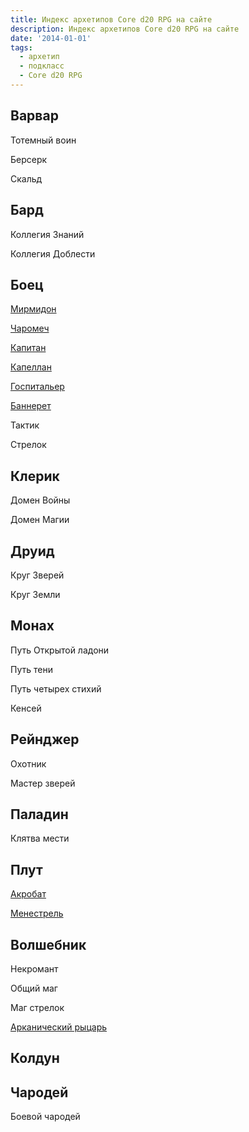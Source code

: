 ```yaml
---
title: Индекс архетипов Core d20 RPG на сайте
description: Индекс архетипов Core d20 RPG на сайте
date: '2014-01-01'
tags:
  - архетип
  - подкласс
  - Core d20 RPG
---
```


## Варвар

Тотемный воин

Берсерк

Скальд

## Бард

Коллегия Знаний

Коллегия Доблести

## Боец

[Мирмидон](/posts/core-d20/myrmidon-fighter-archetype)

[Чаромеч](/posts/core-d20/spellsword-fighter-archetype)

[Капитан](/posts/core-d20/captain-fighter-archetype)

[Капеллан](/posts/core-d20/chaplain-fighter-archetype)

[Госпитальер](/posts/core-d20/hospitaler-fighter-archetype)

[Баннерет](/posts/core-d20/banneret-archetype)

Тактик

Стрелок

## Клерик

Домен Войны

Домен Магии

## Друид

Круг Зверей

Круг Земли

## Монах

Путь Открытой ладони

Путь тени

Путь четырех стихий

Кенсей

## Рейнджер

Охотник

Мастер зверей

## Паладин

Клятва мести

## Плут

[Акробат](/posts/core-d20/acrobat-rogue-archetype)

[Менестрель](/posts/articles/rogue-archetype-minstrel)

## Волшебник

Некромант

Общий маг

Маг стрелок

[Арканический рыцарь](/posts/core-d20/arcane-knight-wizard-archetype)

## Колдун

## Чародей

Боевой чародей
